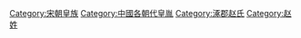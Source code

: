 [[Category:宋朝皇族|Category:宋朝皇族]]
[[Category:中國各朝代皇胤|Category:中國各朝代皇胤]]
[[Category:涿郡赵氏|Category:涿郡赵氏]]
[[Category:赵姓|Category:赵姓]]